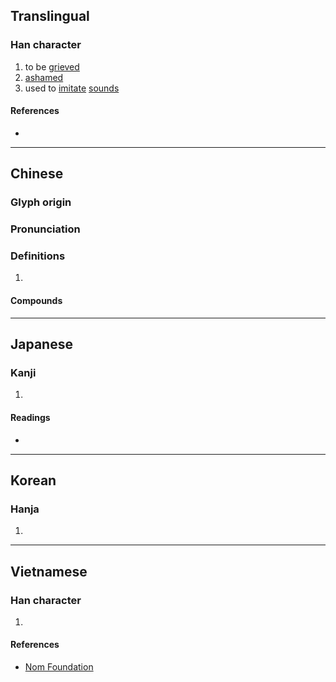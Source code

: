 {{character info}}
==Translingual==

===Han character===
{{Han char|rn=30|rad=口|as=11|sn=14|four=63050|canj=RIHF|ids=⿰口戚}}

# to be [[grieve]]d
# [[ashamed]]
# used to [[imitate]] [[sound]]s

====References====
* {{Han ref|kx=0204.380|dkj=04165|dj=0427.150|hdz=10675.030|uh=5601|ud=22017|bh=E14E|bd=57678}}

----

==Chinese==
{{zh-forms}}

===Glyph origin===
{{Han etym}}

===Pronunciation===
{{zh-pron
|m=qī
|c=ci1
|mc=y
|oc=y
|cat=
}}

===Definitions===
{{zh-hanzi}}

# {{rfdef|zh}}

====Compounds====
{{zh-der|嘁哩喀喳|嘁嘁喳喳}}

----

==Japanese==

===Kanji===
{{ja-kanji|grade=|rs=口11}}

# {{rfdef|ja|sort=口11}}

====Readings====
* {{ja-readings|on=[[さふ]] (safu), [[しゅく]] (shuku)|kun=[[なげく]] (nageku), [[はざる]] (hazaru)}}

----

==Korean==

===Hanja===
{{ko-hanja|hangeul=측|rv=cheuk|mr=ch'ŭk}}

# {{rfdef|ko|sort=口11}}

----

==Vietnamese==

===Han character===
{{vi-hantu|[[thách]]|rs=口11}}

# {{rfdef|vi|sort=口11}}

====References====
* [http://nomfoundation.org/common/nom_details.php?codepoint=5601 Nom Foundation]
